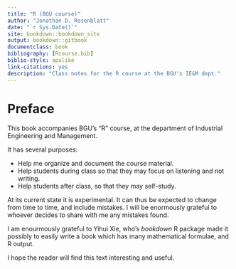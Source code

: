 ```yaml
--- 
title: "R (BGU course)"
author: "Jonathan D. Rosenblatt"
date: "`r Sys.Date()`"
site: bookdown::bookdown_site
output: bookdown::gitbook
documentclass: book
bibliography: [Rcourse.bib]
biblio-style: apalike
link-citations: yes
description: "Class notes for the R course at the BGU's IE&M dept."
---
```


# Preface

This book accompanies BGU's "R" course, at the department of Industrial Engineering and Management. 

It has several purposes:

-  Help me organize and document the course material.
- Help students during class so that they may focus on listening and not writing.
- Help students after class, so that they may self-study.


At its current state it is experimental. 
It can thus be expected to change from time to time, and include mistakes.
I will be enormously grateful to whoever decides to share with me any mistakes found.

I am enourmously grateful to Yihui Xie, who's *bookdown* R package made it possibly to easily write a book which has many mathematical formulae, and R output. 

I hope the reader will find this text interesting and useful. 

